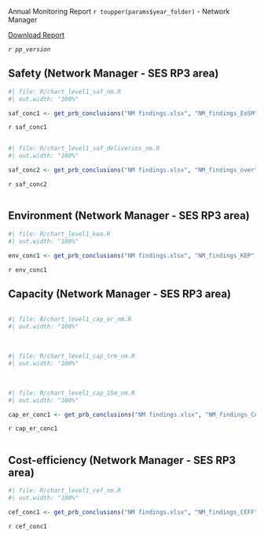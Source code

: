 ::: {.grid .align-items-center}
:::: {.g-col-9}
[Annual Monitoring Report `r toupper(params$year_folder)` - Network Manager]{.fakeh1}
::::

:::: {.g-col-3}
<span class="no-external-icon">[<i class="fa fa-download"></i> Download Report](`r params$home_address`/download/{{< var doc.year_report >}}/PRB-Annual-Monitoring-Report_{{< var doc.country >}}_{{< var doc.year_report >}}.pdf){.btn .btn-light .text-dark .border .bg-secondary-subtle .rounded}</span>
::::
:::

*`r pp_version`*

## Safety (Network Manager - SES RP3 area)

::: {#container-saf1}
:::: {#chart-eosm class="mychart"}
```r
#| file: R/chart_level1_saf_nm.R
#| out.width: "100%"
```
::::

:::: {#concl-eosm}
```r
saf_conc1 <- get_prb_conclusions("NM findings.xlsx", "NM_findings_EoSM", "NM_findings_EoSM")
```

`r saf_conc1`
::::
:::

::: {#container-saf2 style="clear: both"}
<!-- empty line to ensure next heading leaves enough space -->
<div style="height: 1px"></div>

:::: {#chart-deliveries class="mychart"}
```r
#| file: R/chart_level1_saf_deliveries_nm.R
#| out.width: "100%"
```
::::

:::: {#concl-deliveries}
```r
saf_conc2 <- get_prb_conclusions("NM findings.xlsx", "NM_findings_over", "NM_findings_over")
```

`r saf_conc2`
::::
:::

::: {#container-env style="clear: both"}
<!-- empty line to ensure next heading leaves enough space -->
<div style="height: 1px"></div>

## Environment (Network Manager - SES RP3 area)

:::: {#chart-env class="mychart"}
```r
#| file: R/chart_level1_kea.R
#| out.width: "100%"
```
::::

:::: {#concl-env}
```r
env_conc1 <- get_prb_conclusions("NM findings.xlsx", "NM_findings_KEP", "NM_findings_KEP")
```

`r env_conc1`
::::
:::

::: {#container-cap style="clear: both"}

## Capacity (Network Manager - SES RP3 area)
<!-- empty line to ensure next heading leaves enough space -->
<div style="height: 1px"></div>

:::: {#chart-cap class="mychart"}
```r
#| file: R/chart_level1_cap_er_nm.R
#| out.width: "100%"
```

<br>

```r
#| file: R/chart_level1_cap_trm_nm.R
#| out.width: "100%"
```

<br>

```r
#| file: R/chart_level1_cap_15m_nm.R
#| out.width: "100%"
```
::::

:::: {#concl-cap}
```r
cap_er_conc1 <- get_prb_conclusions("NM findings.xlsx", "NM_findings_CAP", "NM_findings_CAP")
```

`r cap_er_conc1`
::::
:::

::: {#container-cef style="clear: both"}
<!-- empty line to ensure next heading leaves enough space -->
<div style="height: 1px"></div>

## Cost-efficiency (Network Manager - SES RP3 area)

:::: {#chart-cef class="mychart"}
```r
#| file: R/chart_level1_cef_nm.R
#| out.width: "100%"
```
::::

:::: {#concl-cef}
```r
cef_conc1 <- get_prb_conclusions("NM findings.xlsx", "NM_findings_CEFF", "NM_findings_CEFF")
```

`r cef_conc1`
::::
:::